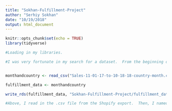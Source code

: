 ```yaml
---
title: "Sokhan-Fulfillment-Project"
author: "Serhiy Sokhan"
date: "10/19/2018"
output: html_document
---
```



```r
knitr::opts_chunk$set(echo = TRUE)
library(tidyverse)

#Loading in my libraries.
```


```r

#I was very fortunate in my search for a dataset.  From the beginning of this course, I knew that I wanted to analyze the 10,000+ orders from my time as the Web Fulfillment Manager of The Harvard Shop.  However, I was not sure of the variables that I wanted to work with.  I decided to make each entry an individual month for a certain country.  I then decided to examine the countries that the orders were sent to each month, the total amount of sales for each country and month, and the average order value.  Before deciding on making each entry an individual month for a certain country, I also considered making each observation a day and each observation a month.  However, these two alternative options each had their own issues.  I concluded that analyzing daily sales data will not be as useful for identifying trends for my successor.  I also concluded that analyzing monthly sales data would not be as useful because it would only have 12 observations. Consequently, I decided to make each observation a month and country.  Getting this data was fortunately relatively simple and straightforward.  The Harvard Shop uses the e-commerce platform Shopify.  Shopify is an avid supporter of using data in business frequently to allow retailers to identify trends and make data-driven decisions. As such, the platform does a fantastic job of providing clean data that can be exported easily. I was able to export the data with the exact variables that I needed for my analysis.  Of course, I purposely exported and used data that does not reveal any information about unique orders or customers. 


monthandcountry <- read_csv("Sales-11-01-17-to-10-18-18-country-month.csv")

fulfillment_data <- monthandcountry

write_rds(fulfillment_data, "Sokhan-Fulfillment-Project/fulfillment_data.rds")

#Above, I read in the .csv file from the Shopify export.  Then, I named that fulfillment_data, and used write_rds for use in my Shiny App.

```
